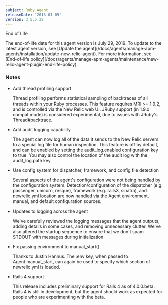 ```yaml
---
subject: Ruby Agent
releaseDate: '2013-01-09'
version: 3.5.5.38
---
```


End of Life

<Callout variant="important">
  The end-of-life date for this agent version is July 29, 2019. To update to the latest agent version, see [Update the agent](/docs/agents/manage-apm-agents/installation/update-new-relic-agent). For more information, see [End-of-life policy](/docs/agents/manage-apm-agents/maintenance/new-relic-agent-plugin-end-life-policy).
</Callout>

### Notes

* Add thread profiling support

  Thread profiling performs statistical sampling of backtraces of all threads within your Ruby processes. This feature requires MRI >= 1.9.2, and is controlled via the New Relic web UI. JRuby support (in 1.9.x compat mode) is considered experimental, due to issues with JRuby's Thread#backtrace.
* Add audit logging capability

  The agent can now log all of the data it sends to the New Relic servers to a special log file for human inspection. This feature is off by default, and can be enabled by setting the audit_log.enabled configuration key to true. You may also control the location of the audit log with the audit_log.path key.
* Use config system for dispatcher, framework, and config file detection

  Several aspects of the agent's configuration were not being handled by the configuration system. Detection/configuration of the dispatcher (e.g. passenger, unicorn, resque), framework (e.g. rails3, sinatra), and newrelic.yml location are now handled via the Agent environment, manual, and default configuration sources.
* Updates to logging across the agent

  We've carefully reviewed the logging messages that the agent outputs, adding details in some cases, and removing unnecessary clutter. We've also altered the startup sequence to ensure that we don't spam STDOUT with messages during initialization.
* Fix passing environment to manual_start()

  Thanks to Justin Hannus. The :env key, when passed to Agent.manual_start, can again be used to specify which section of newrelic.yml is loaded.
* Rails 4 support

  This release includes preliminary support for Rails 4 as of 4.0.0.beta. Rails 4 is still in development, but the agent should work as expected for people who are experimenting with the beta.
